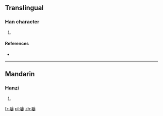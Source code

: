 ==Translingual==

===Han character===
{{Han char|rn=38|rad=女|as=08|sn=11|four=|canj=弓戈女 (NIV)}}

# {{defn|Han|sort=女08}}

====References====
* {{Han ref|kx=0265.281|dkj=06370|hdz=21062.120|uh=5A71|ud=23153}}

----

==Mandarin==

===Hanzi===
{{cmn-hanzi|pin=[[xián]] ([[xian2]])|wg=hsien<sup>2</sup>}}

# {{defn|lang=cmn|sort=女08}}

[[fr:婱]]
[[pl:婱]]
[[zh:婱]]